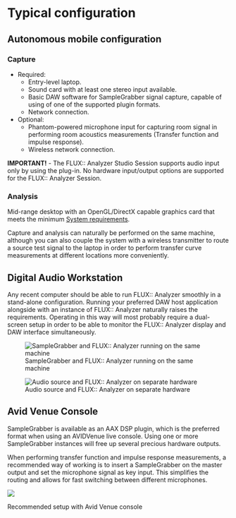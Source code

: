 # Typical configuration

## Autonomous mobile configuration

### Capture

* Required:
    * Entry-level laptop.
    * Sound card with at least one stereo input available.
    * Basic DAW software for SampleGrabber signal capture, capable of using of one of the
    supported plugin formats.
    * Network connection.

* Optional:
    * Phantom-powered microphone input for capturing room signal in performing room acoustics
    measurements (Transfer function and impulse response).
    * Wireless network connection.


:::{.callout-warning}
 **IMPORTANT!** - The FLUX:: Analyzer Studio Session supports audio input only by using the plug-in. 
No hardware input/output options are supported for the FLUX:: Analyzer Session.
:::

### Analysis

Mid-range desktop with an OpenGL/DirectX capable graphics card that
meets the minimum [System requirements](18_System_Requirements_00_System_requirements.md).

Capture and analysis can naturally be performed on the same machine, although you can also couple
the system with a wireless transmitter to route a source test signal to the laptop in order to
perform transfer curve measurements at different locations more conveniently.

## Digital Audio Workstation
Any recent computer should be able to run FLUX:: Analyzer smoothly in a stand-alone configuration. Running your preferred DAW host application alongside with an instance of FLUX:: Analyzer naturally raises the requirements. Operating in this way will most probably require a dual-screen setup in order to be able to monitor the FLUX:: Analyzer display and DAW interface simultaneously.

![SampleGrabber and FLUX:: Analyzer running on the same machine](https://flux-shared.s3.amazonaws.com/doc_images/Analyzer/SampleGrabber/DAWInsert.png)

![Audio source and FLUX:: Analyzer on separate hardware](https://flux-shared.s3.amazonaws.com/doc_images/Analyzer/SampleGrabber/DualHardwareHostConfig.png)

## Avid Venue Console
SampleGrabber is available as an AAX DSP plugin, which is the preferred format when using an AVIDVenue live console. Using one or more SampleGrabber instances will free up several precious hardware outputs.

When performing transfer function and impulse response measurements, a recommended way of working is to insert a SampleGrabber on the master output and set the microphone signal as key input. This simplifies the routing and allows for fast switching between different microphones.

![](https://flux-shared.s3.amazonaws.com/doc_images/Analyzer/SampleGrabber/VENUE.png)

:::{.callout-note}
Recommended setup with Avid Venue console
:::